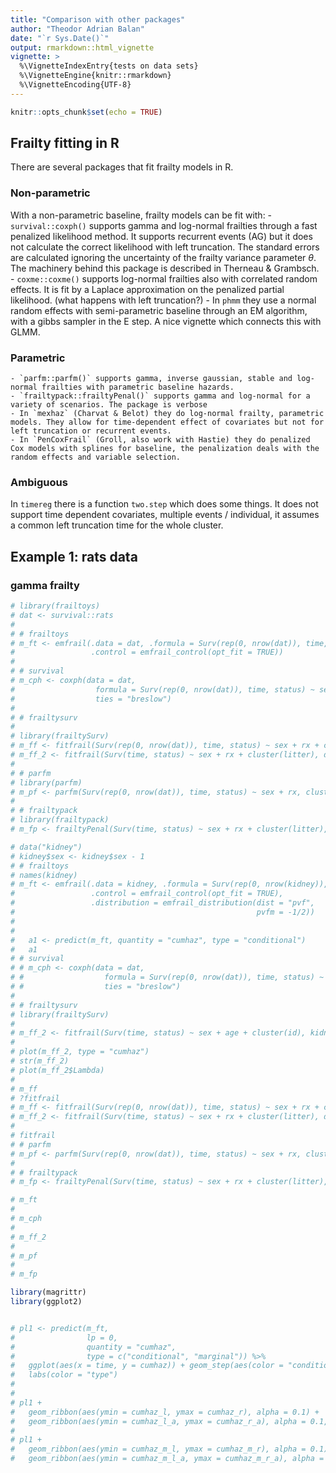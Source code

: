```yaml
---
title: "Comparison with other packages"
author: "Theodor Adrian Balan"
date: "`r Sys.Date()`"
output: rmarkdown::html_vignette
vignette: >
  %\VignetteIndexEntry{tests on data sets}
  %\VignetteEngine{knitr::rmarkdown}
  %\VignetteEncoding{UTF-8}
---
```


```r
knitr::opts_chunk$set(echo = TRUE)
```

## Frailty fitting in R
There are several packages that fit frailty models in R. 

### Non-parametric
With a non-parametric baseline, frailty models can be fit with:
    - `survival::coxph()` supports gamma and log-normal frailties through a fast penalized likelihood method. It supports recurrent events (AG) but it does not calculate the correct likelihood with left truncation. The standard errors are calculated ignoring the uncertainty of the frailty variance parameter $\theta$. The machinery behind this package is described in Therneau & Grambsch.
    - `coxme::coxme()` supports log-normal frailties also with correlated random effects. It is fit by a Laplace approximation on the penalized partial likelihood. (what happens with left truncation?)
    - In `phmm` they use a normal random effects with semi-parametric baseline through an EM algorithm, with a gibbs sampler in the E step. A nice vignette which connects this with GLMM. 
    
### Parametric
    - `parfm::parfm()` supports gamma, inverse gaussian, stable and log-normal frailties with parametric baseline hazards. 
    - `frailtypack::frailtyPenal()` supports gamma and log-normal for a variety of scenarios. The package is verbose 
    - In `mexhaz` (Charvat & Belot) they do log-normal frailty, parametric models. They allow for time-dependent effect of covariates but not for left truncation or recurrent events.
    - In `PenCoxFrail` (Groll, also work with Hastie) they do penalized Cox models with splines for baseline, the penalization deals with the random effects and variable selection.

### Ambiguous
In `timereg` there is a function `two.step` which does some things. It does not support time dependent covariates, multiple events / individual, it assumes a common left truncation time for the whole cluster. 




## Example 1: rats data

### gamma frailty
```r
# library(frailtoys)
# dat <- survival::rats
# 
# # frailtoys
# m_ft <- emfrail(.data = dat, .formula = Surv(rep(0, nrow(dat)), time, status) ~ sex + rx + cluster(litter),
#                 .control = emfrail_control(opt_fit = TRUE))
# 
# # survival
# m_cph <- coxph(data = dat, 
#                  formula = Surv(rep(0, nrow(dat)), time, status) ~ sex + rx + frailty(litter),
#                  ties = "breslow")
# 
# # frailtysurv
# 
# library(frailtySurv)
# m_ff <- fitfrail(Surv(rep(0, nrow(dat)), time, status) ~ sex + rx + cluster(litter), dat,  frailty = "gamma")
# m_ff_2 <- fitfrail(Surv(time, status) ~ sex + rx + cluster(litter), dat,  frailty = "gamma", se = TRUE)
# 
# # parfm
# library(parfm)
# m_pf <- parfm(Surv(rep(0, nrow(dat)), time, status) ~ sex + rx, cluster = "litter", data = dat, frailty = "gamma", dist = "exponential")
# 
# # frailtypack
# library(frailtypack)
# m_fp <- frailtyPenal(Surv(time, status) ~ sex + rx + cluster(litter), n.knots=12, kappa=10000, data = dat)
```


```r
# data("kidney")
# kidney$sex <- kidney$sex - 1
# # frailtoys
# names(kidney)
# m_ft <- emfrail(.data = kidney, .formula = Surv(rep(0, nrow(kidney)), time, status) ~ sex + age + cluster(id),
#                 .control = emfrail_control(opt_fit = TRUE),
#                 .distribution = emfrail_distribution(dist = "pvf", 
#                                                      pvfm = -1/2))
# 
# 
#   a1 <- predict(m_ft, quantity = "cumhaz", type = "conditional")
#   a1
# # survival
# # m_cph <- coxph(data = dat, 
# #                  formula = Surv(rep(0, nrow(dat)), time, status) ~ sex + rx + frailty(litter),
# #                  ties = "breslow")
# 
# # frailtysurv
# library(frailtySurv)
# 
# m_ff_2 <- fitfrail(Surv(time, status) ~ sex + age + cluster(id), kidney,  frailty = "pvf", se = TRUE)
# 
# plot(m_ff_2, type = "cumhaz")
# str(m_ff_2)
# plot(m_ff_2$Lambda)
# 
# m_ff
# ?fitfrail
# m_ff <- fitfrail(Surv(rep(0, nrow(dat)), time, status) ~ sex + rx + cluster(litter), dat,  frailty = "gamma")
# m_ff_2 <- fitfrail(Surv(time, status) ~ sex + rx + cluster(litter), dat,  frailty = "gamma", se = TRUE)
# 
# fitfrail
# # parfm
# m_pf <- parfm(Surv(rep(0, nrow(dat)), time, status) ~ sex + rx, cluster = "litter", data = dat, frailty = "gamma", dist = "exponential")
# 
# # frailtypack
# m_fp <- frailtyPenal(Surv(time, status) ~ sex + rx + cluster(litter), n.knots=12, kappa=10000, data = dat)
```

```r
# m_ft
# 
# m_cph
# 
# m_ff_2
# 
# m_pf
# 
# m_fp
```


```r
library(magrittr)
library(ggplot2)


# pl1 <- predict(m_ft, 
#                lp = 0, 
#                quantity = "cumhaz", 
#                type = c("conditional", "marginal")) %>% 
#   ggplot(aes(x = time, y = cumhaz)) + geom_step(aes(color = "conditional")) + geom_step(aes(y = cumhaz_m, color = "marginal")) +
#   labs(color = "type") 
# 
# 
# pl1 +
#   geom_ribbon(aes(ymin = cumhaz_l, ymax = cumhaz_r), alpha = 0.1) +
#   geom_ribbon(aes(ymin = cumhaz_l_a, ymax = cumhaz_r_a), alpha = 0.1, fill = "pink")
# 
# pl1 +
#   geom_ribbon(aes(ymin = cumhaz_m_l, ymax = cumhaz_m_r), alpha = 0.1) +
#   geom_ribbon(aes(ymin = cumhaz_m_l_a, ymax = cumhaz_m_r_a), alpha = 0.1, fill = "pink")



```


<!-- # no newdata argument for this one -->
<!-- try(m_cph %>% survfit(newdata = data.frame(sex = "f", rx = 0))) -->

<!-- sf_cph <- m_cph %>%  -->
<!--   survfit() %>%  -->
<!--   with(data.frame(time = time, cumhaz = cumhaz)) -->

<!-- pl1 + geom_step(data = sf_cph, aes(x = time, y = cumhaz), colour = 3) -->

<!-- pl1 + geom_step(data = sf_cph, aes(x = time, y = cumhaz), colour = 3) -->


<!-- pl2 <- predict(m_ft, lp = t(m_ft$mcox$means) %*% m_ft$res$coef, quantity = "cumhaz", type = c("conditional", "marginal")) %>%  -->
<!--   ggplot(aes(x = time, y = cumhaz)) +  -->
<!--   geom_step() +  -->
<!--   geom_step(aes(y = cumhaz_m), color = 2) + -->
<!--   geom_step(data = sf_cph, aes(x = time, y = cumhaz), colour = 3) -->

<!-- pl2 -->



<!-- library(frailtySurv) -->


<!-- m_ff_2 -->

<!-- plot(m_ff_2) -->

<!-- pl1 + geom_step(data = m_ff_2$Lambda.all, aes(x = time, y = Lambda), colour = 5) -->


<!-- library(parfm) -->
<!-- m_pf <- parfm(Surv(rep(0, nrow(dat)), time, status) ~ sex + rx, cluster = "litter", data = dat, frailty = "gamma", dist = "exponential") -->

<!-- m_pf %>% str() -->

<!-- m_ft %>% str() -->

<!-- m_pf %>% str() -->
<!-- attr(m_pf, "cumhazT") -->

<!-- pl1 + geom_abline(intercept = 0, slope = m_pf[2,1]) -->


<!-- prediction(m_fp, data.frame(sex = "f", rx = 0), t = 70, window = seq(1, 80, 1)) -->
<!-- ``` -->

